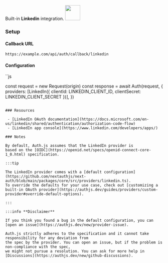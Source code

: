 <div
  style={{
    backgroundColor: "#000",
    display: "flex",
    justifyContent: "space-between",
    color: "#fff",
    padding: 16,
  }}
>
  <span>
    Built-in <b>Linkedin</b> integration.
  </span>
  <a href="https://linkedin.com">
    <img
      style={{ display: "block" }}
      src="/img/providers/linkedin.svg"
      height="48"
      width="48"
    />
  </a>
</div>

### Setup

#### Callback URL

```
https://example.com/api/auth/callback/linkedin
```

#### Configuration

``js

const request = new Request(origin)
const response = await Auth(request, {
providers: [LinkedIn({ clientId: LINKEDIN_CLIENT_ID, clientSecret: LINKEDIN_CLIENT_SECRET })],
})

```

### Resources

 - [LinkedIn OAuth documentation](https://docs.microsoft.com/en-us/linkedin/shared/authentication/authorization-code-flow)
 - [LinkedIn app console](https://www.linkedin.com/developers/apps/)

### Notes

By default, Auth.js assumes that the LinkedIn provider is
based on the [OIDC](https://openid.net/specs/openid-connect-core-1_0.html) specification.

:::tip

The LinkedIn provider comes with a [default configuration](https://github.com/nextauthjs/next-auth/blob/main/packages/core/src/providers/linkedin.ts).
To override the defaults for your use case, check out [customizing a built-in OAuth provider](https://authjs.dev/guides/providers/custom-provider#override-default-options).

:::

:::info **Disclaimer**

If you think you found a bug in the default configuration, you can [open an issue](https://authjs.dev/new/provider-issue).

Auth.js strictly adheres to the specification and it cannot take responsibility for any deviation from
the spec by the provider. You can open an issue, but if the problem is non-compliance with the spec,
we might not pursue a resolution. You can ask for more help in [Discussions](https://authjs.dev/new/github-discussions).
```
